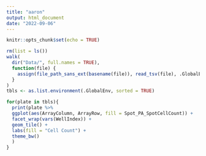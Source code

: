 ```yaml
---
title: "aaron"
output: html_document
date: "2022-09-06"
---
```


```r
knitr::opts_chunk$set(echo = TRUE)
```

```r
rm(list = ls())
walk(
  dir("Data/", full.names = TRUE),
  function(file) {
    assign(file_path_sans_ext(basename(file)), read_tsv(file), .GlobalEnv)
  }
)
tbls <- as.list.environment(.GlobalEnv, sorted = TRUE)
```

```r
for(plate in tbls){
  print(plate %>%
  ggplot(aes(ArrayColumn, ArrayRow, fill = Spot_PA_SpotCellCount)) +
  facet_wrap(vars(WellIndex)) +
  geom_tile() +
  labs(fill = "Cell Count") +
  theme_bw()
  )
}

```
